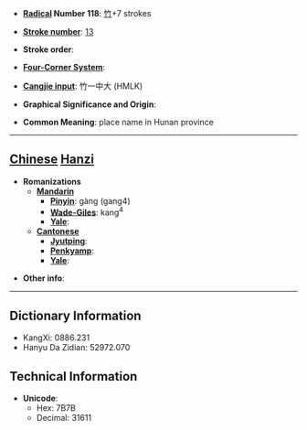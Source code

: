* '''[[Wiktionary:Chinese radical index| Radical]] Number 118''': [[Wiktionary:Chinese radical index 竹|竹]]+7 strokes

* '''[[Wiktionary:Chinese total strokes index|Stroke number]]''': [[Wiktionary:Chinese total strokes index 13|13]]

* '''Stroke order''': 

* '''[[Wiktionary:Chinese four corner index|Four-Corner System]]''': 

* '''[[Wiktionary:Chinese Cangjie index|Cangjie input]]''': 竹一中大 (HMLK)

* '''Graphical Significance and Origin''': 

* '''Common Meaning''': place name in Hunan province

----

== [[Chinese]] [[Hanzi]] ==

* '''Romanizations'''
** '''[[Mandarin]]'''
*** '''[[Pinyin]]''': gàng (gang4)
*** '''[[Wade-Giles]]''': kang<sup>4</sup>
*** '''[[Yale]]''': 
** '''[[Cantonese]]'''
*** '''[[Jyutping]]''':
*** '''[[Penkyamp]]''': 
*** '''[[Yale]]''': 

* '''Other info''': 

----

== Dictionary Information ==

* KangXi: 0886.231
* Hanyu Da Zidian: 52972.070

== Technical Information ==

* '''Unicode''':
** Hex: 7B7B
** Decimal: 31611